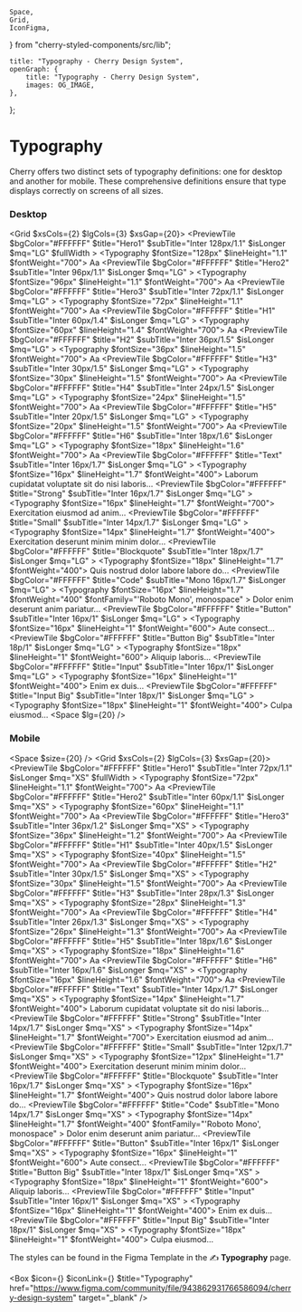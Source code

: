 	Space,
	Grid,
	IconFigma,
} from "cherry-styled-components/src/lib";

	title: "Typography - Cherry Design System",
	openGraph: {
		title: "Typography - Cherry Design System",
		images: OG_IMAGE,
	},
};

# Typography

Cherry offers two distinct sets of typography definitions: one for desktop and another for mobile. These comprehensive definitions ensure that type displays correctly on screens of all sizes. 

### Desktop

<Grid $xsCols={2} $lgCols={3} $xsGap={20}>
	<PreviewTile
		$bgColor="#FFFFFF"
		$title="Hero1"
		$subTitle="Inter 128px/1.1"
		$isLonger
		$mq="LG"
		$fullWidth
	>
		<Typography $fontSize="128px" $lineHeight="1.1" $fontWeight="700">
			Aa
		</Typography>
	</PreviewTile>
	<PreviewTile
		$bgColor="#FFFFFF"
		$title="Hero2"
		$subTitle="Inter 96px/1.1"
		$isLonger
		$mq="LG"
	>
		<Typography $fontSize="96px" $lineHeight="1.1" $fontWeight="700">
			Aa
		</Typography>
	</PreviewTile>
	<PreviewTile
		$bgColor="#FFFFFF"
		$title="Hero3"
		$subTitle="Inter 72px/1.1"
		$isLonger
		$mq="LG"
	>
		<Typography $fontSize="72px" $lineHeight="1.1" $fontWeight="700">
			Aa
		</Typography>
	</PreviewTile>
	<PreviewTile
		$bgColor="#FFFFFF"
		$title="H1"
		$subTitle="Inter 60px/1.4"
		$isLonger
		$mq="LG"
	>
		<Typography $fontSize="60px" $lineHeight="1.4" $fontWeight="700">
			Aa
		</Typography>
	</PreviewTile>
	<PreviewTile
		$bgColor="#FFFFFF"
		$title="H2"
		$subTitle="Inter 36px/1.5"
		$isLonger
		$mq="LG"
	>
		<Typography $fontSize="36px" $lineHeight="1.5" $fontWeight="700">
			Aa
		</Typography>
	</PreviewTile>
	<PreviewTile
		$bgColor="#FFFFFF"
		$title="H3"
		$subTitle="Inter 30px/1.5"
		$isLonger
		$mq="LG"
	>
		<Typography $fontSize="30px" $lineHeight="1.5" $fontWeight="700">
			Aa
		</Typography>
	</PreviewTile>
	<PreviewTile
		$bgColor="#FFFFFF"
		$title="H4"
		$subTitle="Inter 24px/1.5"
		$isLonger
		$mq="LG"
	>
		<Typography $fontSize="24px" $lineHeight="1.5" $fontWeight="700">
			Aa
		</Typography>
	</PreviewTile>
	<PreviewTile
		$bgColor="#FFFFFF"
		$title="H5"
		$subTitle="Inter 20px/1.5"
		$isLonger
		$mq="LG"
	>
		<Typography $fontSize="20px" $lineHeight="1.5" $fontWeight="700">
			Aa
		</Typography>
	</PreviewTile>
	<PreviewTile
		$bgColor="#FFFFFF"
		$title="H6"
		$subTitle="Inter 18px/1.6"
		$isLonger
		$mq="LG"
	>
		<Typography $fontSize="18px" $lineHeight="1.6" $fontWeight="700">
			Aa
		</Typography>
	</PreviewTile>
	<PreviewTile
		$bgColor="#FFFFFF"
		$title="Text"
		$subTitle="Inter 16px/1.7"
		$isLonger
		$mq="LG"
	>
		<Typography $fontSize="16px" $lineHeight="1.7" $fontWeight="400">
			Laborum cupidatat voluptate sit do nisi laboris...
		</Typography>
	</PreviewTile>
	<PreviewTile
		$bgColor="#FFFFFF"
		$title="Strong"
		$subTitle="Inter 16px/1.7"
		$isLonger
		$mq="LG"
	>
		<Typography $fontSize="16px" $lineHeight="1.7" $fontWeight="700">
			Exercitation eiusmod ad anim...
		</Typography>
	</PreviewTile>
	<PreviewTile
		$bgColor="#FFFFFF"
		$title="Small"
		$subTitle="Inter 14px/1.7"
		$isLonger
		$mq="LG"
	>
		<Typography $fontSize="14px" $lineHeight="1.7" $fontWeight="400">
			Exercitation deserunt minim minim dolor...
		</Typography>
	</PreviewTile>
	<PreviewTile
		$bgColor="#FFFFFF"
		$title="Blockquote"
		$subTitle="Inter 18px/1.7"
		$isLonger
		$mq="LG"
	>
		<Typography $fontSize="18px" $lineHeight="1.7" $fontWeight="400">
			Quis nostrud dolor labore labore do...
		</Typography>
	</PreviewTile>
	<PreviewTile
		$bgColor="#FFFFFF"
		$title="Code"
		$subTitle="Mono 16px/1.7"
		$isLonger
		$mq="LG"
	>
		<Typography
			$fontSize="16px"
			$lineHeight="1.7"
			$fontWeight="400"
			$fontFamily="'Roboto Mono', monospace"
		>
			Dolor enim deserunt anim pariatur...
		</Typography>
	</PreviewTile>
	<PreviewTile
		$bgColor="#FFFFFF"
		$title="Button"
		$subTitle="Inter 16px/1"
		$isLonger
		$mq="LG"
	>
		<Typography $fontSize="16px" $lineHeight="1" $fontWeight="600">
			Aute consect...
		</Typography>
	</PreviewTile>
	<PreviewTile
		$bgColor="#FFFFFF"
		$title="Button Big"
		$subTitle="Inter 18p/1"
		$isLonger
		$mq="LG"
	>
		<Typography $fontSize="18px" $lineHeight="1" $fontWeight="600">
			Aliquip laboris...
		</Typography>
	</PreviewTile>
	<PreviewTile
		$bgColor="#FFFFFF"
		$title="Input"
		$subTitle="Inter 16px/1"
		$isLonger
		$mq="LG"
	>
		<Typography $fontSize="16px" $lineHeight="1" $fontWeight="400">
			Enim ex duis...
		</Typography>
	</PreviewTile>
	<PreviewTile
		$bgColor="#FFFFFF"
		$title="Input Big"
		$subTitle="Inter 18px/1"
		$isLonger
		$mq="LG"
	>
		<Typography $fontSize="18px" $lineHeight="1" $fontWeight="400">
			Culpa eiusmod...
		</Typography>
	</PreviewTile>
</Grid>
<Space $lg={20} />

### Mobile

<Space $size={20} />
<Grid $xsCols={2} $lgCols={3} $xsGap={20}>
	<PreviewTile
		$bgColor="#FFFFFF"
		$title="Hero1"
		$subTitle="Inter 72px/1.1"
		$isLonger
		$mq="XS"
		$fullWidth
	>
		<Typography $fontSize="72px" $lineHeight="1.1" $fontWeight="700">
			Aa
		</Typography>
	</PreviewTile>
	<PreviewTile
		$bgColor="#FFFFFF"
		$title="Hero2"
		$subTitle="Inter 60px/1.1"
		$isLonger
		$mq="XS"
	>
		<Typography $fontSize="60px" $lineHeight="1.1" $fontWeight="700">
			Aa
		</Typography>
	</PreviewTile>
	<PreviewTile
		$bgColor="#FFFFFF"
		$title="Hero3"
		$subTitle="Inter 36px/1.2"
		$isLonger
		$mq="XS"
	>
		<Typography $fontSize="36px" $lineHeight="1.2" $fontWeight="700">
			Aa
		</Typography>
	</PreviewTile>
	<PreviewTile
		$bgColor="#FFFFFF"
		$title="H1"
		$subTitle="Inter 40px/1.5"
		$isLonger
		$mq="XS"
	>
		<Typography $fontSize="40px" $lineHeight="1.5" $fontWeight="700">
			Aa
		</Typography>
	</PreviewTile>
	<PreviewTile
		$bgColor="#FFFFFF"
		$title="H2"
		$subTitle="Inter 30px/1.5"
		$isLonger
		$mq="XS"
	>
		<Typography $fontSize="30px" $lineHeight="1.5" $fontWeight="700">
			Aa
		</Typography>
	</PreviewTile>
	<PreviewTile
		$bgColor="#FFFFFF"
		$title="H3"
		$subTitle="Inter 28px/1.3"
		$isLonger
		$mq="XS"
	>
		<Typography $fontSize="28px" $lineHeight="1.3" $fontWeight="700">
			Aa
		</Typography>
	</PreviewTile>
	<PreviewTile
		$bgColor="#FFFFFF"
		$title="H4"
		$subTitle="Inter 26px/1.3"
		$isLonger
		$mq="XS"
	>
		<Typography $fontSize="26px" $lineHeight="1.3" $fontWeight="700">
			Aa
		</Typography>
	</PreviewTile>
	<PreviewTile
		$bgColor="#FFFFFF"
		$title="H5"
		$subTitle="Inter 18px/1.6"
		$isLonger
		$mq="XS"
	>
		<Typography $fontSize="18px" $lineHeight="1.6" $fontWeight="700">
			Aa
		</Typography>
	</PreviewTile>
	<PreviewTile
		$bgColor="#FFFFFF"
		$title="H6"
		$subTitle="Inter 16px/1.6"
		$isLonger
		$mq="XS"
	>
		<Typography $fontSize="16px" $lineHeight="1.6" $fontWeight="700">
			Aa
		</Typography>
	</PreviewTile>
	<PreviewTile
		$bgColor="#FFFFFF"
		$title="Text"
		$subTitle="Inter 14px/1.7"
		$isLonger
		$mq="XS"
	>
		<Typography $fontSize="14px" $lineHeight="1.7" $fontWeight="400">
			Laborum cupidatat voluptate sit do nisi laboris...
		</Typography>
	</PreviewTile>
	<PreviewTile
		$bgColor="#FFFFFF"
		$title="Strong"
		$subTitle="Inter 14px/1.7"
		$isLonger
		$mq="XS"
	>
		<Typography $fontSize="14px" $lineHeight="1.7" $fontWeight="700">
			Exercitation eiusmod ad anim...
		</Typography>
	</PreviewTile>
	<PreviewTile
		$bgColor="#FFFFFF"
		$title="Small"
		$subTitle="Inter 12px/1.7"
		$isLonger
		$mq="XS"
	>
		<Typography $fontSize="12px" $lineHeight="1.7" $fontWeight="400">
			Exercitation deserunt minim minim dolor...
		</Typography>
	</PreviewTile>
	<PreviewTile
		$bgColor="#FFFFFF"
		$title="Blockquote"
		$subTitle="Inter 16px/1.7"
		$isLonger
		$mq="XS"
	>
		<Typography $fontSize="16px" $lineHeight="1.7" $fontWeight="400">
			Quis nostrud dolor labore labore do...
		</Typography>
	</PreviewTile>
	<PreviewTile
		$bgColor="#FFFFFF"
		$title="Code"
		$subTitle="Mono 14px/1.7"
		$isLonger
		$mq="XS"
	>
		<Typography
			$fontSize="14px"
			$lineHeight="1.7"
			$fontWeight="400"
			$fontFamily="'Roboto Mono', monospace"
		>
			Dolor enim deserunt anim pariatur...
		</Typography>
	</PreviewTile>
	<PreviewTile
		$bgColor="#FFFFFF"
		$title="Button"
		$subTitle="Inter 16px/1"
		$isLonger
		$mq="XS"
	>
		<Typography $fontSize="16px" $lineHeight="1" $fontWeight="600">
			Aute consect...
		</Typography>
	</PreviewTile>
	<PreviewTile
		$bgColor="#FFFFFF"
		$title="Button Big"
		$subTitle="Inter 18px/1"
		$isLonger
		$mq="XS"
	>
		<Typography $fontSize="18px" $lineHeight="1" $fontWeight="600">
			Aliquip laboris...
		</Typography>
	</PreviewTile>
	<PreviewTile
		$bgColor="#FFFFFF"
		$title="Input"
		$subTitle="Inter 16px/1"
		$isLonger
		$mq="XS"
	>
		<Typography $fontSize="16px" $lineHeight="1" $fontWeight="400">
			Enim ex duis...
		</Typography>
	</PreviewTile>
	<PreviewTile
		$bgColor="#FFFFFF"
		$title="Input Big"
		$subTitle="Inter 18px/1"
		$isLonger
		$mq="XS"
	>
		<Typography $fontSize="18px" $lineHeight="1" $fontWeight="400">
			Culpa eiusmod...
		</Typography>
	</PreviewTile>
</Grid>

The styles can be found in the Figma Template in the ✍️ **Typography** page.

<Box
	$icon={<IconFile />}
	$iconLink={<IconFigma className="figma" />}
	$title="Typography"
	href="https://www.figma.com/community/file/943862931766586094/cherry-design-system"
	target="_blank"
/>
